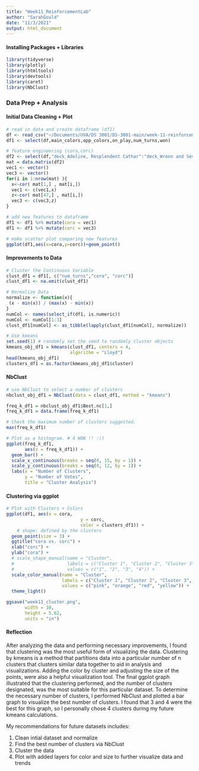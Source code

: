 ```yaml
---
title: "Week11_ReinforcementLab"
author: "SarahGould"
date: "11/3/2021"
output: html_document
---
```


#### Installing Packages + Libraries

```r
library(tidyverse)
library(plotly)
library(htmltools)
library(devtools)
library(caret)
library(NbClust)
```

### Data Prep + Analysis

#### Initial Data Cleaning + Plot

```r
# read in data and create dataframe (df1)
df <- read_csv("~/Documents/UVA/DS 3001/DS-3001-main/week-11-reinforcement-lab/data-summary.csv")
df1 <- select(df,main_colors,opp_colors,on_play,num_turns,won)

# feature engineering (cora,corc)
df2 <- select(df,"deck_Adeline, Resplendent Cathar":"deck_Wrenn and Seven")
mat = data.matrix(df2)
vec1 <- vector()
vec3 <- vector()
for(i in 1:nrow(mat) ){
  x<-cor( mat[1,] , mat[i,])
  vec1 <- c(vec1,x)
  z<-cor( mat[47,] , mat[i,])
  vec3 <- c(vec3,z)
}

# add new features to dataframe
df1 <- df1 %>% mutate(cora = vec1)
df1 <- df1 %>% mutate(corc = vec3)

# make scatter plot comparing new features
ggplot(df1,aes(x=cora,y=corc))+geom_point()
```

#### Improvements to Data

```r
# Cluster the Continuous Variable
clust_df1 = df1[, c("num_turns","cora", "corc")]
clust_df1 <- na.omit(clust_df1)

# Normalize Data
normalize <- function(x){
 (x - min(x)) / (max(x) - min(x))
}
numCol <- names(select_if(df1, is.numeric))
numCol <- numCol[1:3]
clust_df1[numCol] <- as_tibble(lapply(clust_df1[numCol], normalize))

# Use kmeans
set.seed(1) # randomly set the seed to randomly cluster objects
kmeans_obj_df1 = kmeans(clust_df1, centers = 4, 
                        algorithm = "Lloyd")
head(kmeans_obj_df1)
clusters_df1 = as.factor(kmeans_obj_df1$cluster)
```

#### NbClust

```r
# use NbClust to select a number of clusters
nbclust_obj_df1 = NbClust(data = clust_df1, method = "kmeans")

freq_k_df1 = nbclust_obj_df1$Best.nc[1,]
freq_k_df1 = data.frame(freq_k_df1)

# Check the maximum number of clusters suggested.
max(freq_k_df1)

# Plot as a histogram. # 4 WON !! :))
ggplot(freq_k_df1,
       aes(x = freq_k_df1)) +
  geom_bar() +
  scale_x_continuous(breaks = seq(0, 15, by = 1)) +
  scale_y_continuous(breaks = seq(0, 12, by = 1)) +
  labs(x = "Number of Clusters",
       y = "Number of Votes",
       title = "Cluster Analysis")
```

#### Clustering via ggplot

```r
# Plot with Clusters + Colors
ggplot(df1, aes(x = cora, 
                            y = corc,
                            color = clusters_df1)) + 
    # shape: defined by the clusters
  geom_point(size = 3) +
  ggtitle("cora vs. corc") +
  xlab("corc") +
  ylab("cora") +
  # scale_shape_manual(name = "Cluster", 
  #                    labels = c("Cluster 1", "Cluster 2", "Cluster 3", "Cluster 4"),
  #                    values = c("1", "2", "3", "4")) +
  scale_color_manual(name = "Cluster",
                     labels = c("Cluster 1", "Cluster 2", "Cluster 3", "Cluster 4"),
                     values = c("pink", "orange", "red", "yellow")) +
  theme_light()

ggsave("week11_cluster.png", 
       width = 10, 
       height = 5.62, 
       units = "in")

```


#### Reflection

After analyzing the data and performing necessary improvements, I found that clustering was the most useful form of visualizing the data. Clustering by kmeans is a method that partitions data into a particular number of n clusters that clusters similar data together to aid in analysis and visualizations. Adding the color by cluster and adjusting the size of the points, were also a helpful visualization tool. The final ggplot graph illustrated that the clustering performed, and the number of clusters designated, was the most suitable for this particular dataset. 
To determine the necessary number of clusters, I performed NbClust and plotted  a bar graph to visualize the best number of clusters. I found that 3 and 4 were the best for this graph, so I personally chose 4 clusters during my future kmeans calculations.

My recommendations for future datasets includes:

1. Clean intial dataset and normalize
2. Find the best number of clusters via NbClust
3. Cluster the data
4. Plot with added layers for color and size to further visualize data and trends

